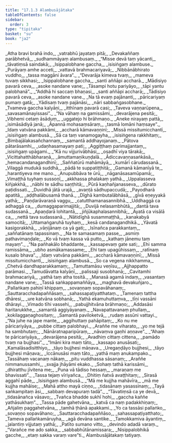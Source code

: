 ```yaml
---
title: "17.1.3 Alambusājātaka"
tableOfContents: false
sidebar:
  order: 3
type: "tipitaka"
basket: "su"
book: "ja2"
---
```



<DynamicBreadcrumb />

<Division number="95" book="ja2">

<Paragraph number="98" type="verses" book="ja2">
_Atha bravi brahā indo,_  
_vatrabhū jayataṃ pitā;_  
_Devakaññaṃ parābhetvā,_  
_sudhammāyaṃ alambusaṃ._  

</Paragraph>

</Division>
<Division number="96" book="ja2">

<Paragraph number="99" type="verses" book="ja2">
_“Misse devā taṃ yācanti,_  
_tāvatiṃsā saindakā;_  
_Isippalobhane gaccha,_  
_isisiṅgaṃ alambuse._  

</Paragraph>

</Division>
<Division number="97" book="ja2">

<Paragraph number="100" type="verses" book="ja2">
_Purāyaṃ amhe acceti,_  
_vattavā brahmacariyavā;_  
_Nibbānābhirato vuddho,_  
_tassa maggāni āvara”._  

</Paragraph>

</Division>
<Division number="98" book="ja2">

<Paragraph number="101" type="verses" book="ja2">
_“Devarāja kimeva tvaṃ,_  
_mameva tuvaṃ sikkhasi;_  
_Isippalobhane gaccha,_  
_santi aññāpi accharā._  

</Paragraph>

</Division>
<Division number="99" book="ja2">

<Paragraph number="102" type="verses" book="ja2">
_Mādisiyo pavarā ceva,_  
_asoke nandane vane;_  
_Tāsampi hotu pariyāyo,_  
_tāpi yantu palobhanā”._  

</Paragraph>

</Division>
<Division number="100" book="ja2">

<Paragraph number="103" type="verses" book="ja2">
_“Addhā hi saccaṃ bhaṇasi,_  
_santi aññāpi accharā;_  
_Tādisiyo pavarā ceva,_  
_asoke nandane vane._  

</Paragraph>

</Division>
<Division number="101" book="ja2">

<Paragraph number="104" type="verses" book="ja2">
_Na tā evaṃ pajānanti,_  
_pāricariyaṃ pumaṃ gatā;_  
_Yādisaṃ tvaṃ pajānāsi,_  
_nāri sabbaṅgasobhane._  

</Paragraph>

</Division>
<Division number="102" book="ja2">

<Paragraph number="105" type="verses" book="ja2">
_Tvameva gaccha kalyāṇi,_  
_itthīnaṃ pavarā casi;_  
_Taveva vaṇṇarūpena,_  
_savasamānayissasi”._  

</Paragraph>

</Division>
<Division number="103" book="ja2">

<Paragraph number="106" type="verses" book="ja2">
_“Na vāhaṃ na gamissāmi,_  
_devarājena pesitā;_  
_Vibhemi cetaṃ āsāduṃ,_  
_uggatejo hi brāhmaṇo._  

</Paragraph>

</Division>
<Division number="104" book="ja2">

<Paragraph number="107" type="verses" book="ja2">
_Aneke nirayaṃ pattā,_  
_isimāsādiyā janā;_  
_Āpannā mohasaṃsāraṃ,_  
_tasmā lomāni haṃsaye”._  

</Paragraph>

</Division>
<Division number="105" book="ja2">

<Paragraph number="108" type="verses" book="ja2">
_Idaṃ vatvāna pakkāmi,_  
_accharā kāmavaṇṇinī;_  
_Missā missitumicchantī,_  
_isisiṅgaṃ alambusā._  

</Paragraph>

</Division>
<Division number="106" book="ja2">

<Paragraph number="109" type="verses" book="ja2">
_Sā ca taṃ vanamogayha,_  
_isisiṅgena rakkhitaṃ;_  
_Bimbajālakasañchannaṃ,_  
_samantā addhayojanaṃ._  

</Paragraph>

</Division>
<Division number="107" book="ja2">

<Paragraph number="110" type="verses" book="ja2">
_Pātova pātarāsamhi,_  
_udaṇhasamayaṃ pati;_  
_Aggiṭṭhaṃ parimajjantaṃ,_  
_isisiṅgaṃ upāgami._  

</Paragraph>

</Division>
<Division number="108" book="ja2">

<Paragraph number="111" type="verses" book="ja2">
_“Kā nu vijjurivābhāsi,_  
_osadhī viya tārakā;_  
_Vicittahatthābharaṇā,_  
_āmuttamaṇikuṇḍalā._  

</Paragraph>

</Division>
<Division number="109" book="ja2">

<Paragraph number="112" type="verses" book="ja2">
_Ādiccavaṇṇasaṅkāsā,_  
_hemacandanagandhinī;_  
_Saññatūrū mahāmāyā,_  
_kumārī cārudassanā._  

</Paragraph>

</Division>
<Division number="110" book="ja2">

<Paragraph number="113" type="verses" book="ja2">
_Vilaggā mudukā suddhā,_  
_pādā te suppatiṭṭhitā;_  
_Gamanā kāmanīyā te,_  
_harantiyeva me mano._  

</Paragraph>

</Division>
<Division number="111" book="ja2">

<Paragraph number="114" type="verses" book="ja2">
_Anupubbāva te ūrū,_  
_nāganāsasamūpamā;_  
_Vimaṭṭhā tuyhaṃ sussoṇī,_  
_akkhassa phalakaṃ yathā._  

</Paragraph>

</Division>
<Division number="112" book="ja2">

<Paragraph number="115" type="verses" book="ja2">
_Uppalasseva kiñjakkhā,_  
_nābhi te sādhu saṇṭhitā;_  
_Pūrā kaṇhañjanasseva,_  
_dūrato paṭidissati._  

</Paragraph>

</Division>
<Division number="113" book="ja2">

<Paragraph number="116" type="verses" book="ja2">
_Duvidhā jātā urajā,_  
_avaṇṭā sādhupaccudā;_  
_Payodharā apatitā,_  
_aḍḍhalābusamā thanā._  

</Paragraph>

</Division>
<Division number="114" book="ja2">

<Paragraph number="117" type="verses" book="ja2">
_Dīghā kambutalābhāsā,_  
_gīvā eṇeyyakā yathā;_  
_Paṇḍarāvaraṇā vaggu,_  
_catutthamanasannibhā._  

</Paragraph>

</Division>
<Division number="115" book="ja2">

<Paragraph number="118" type="verses" book="ja2">
_Uddhaggā ca adhaggā ca,_  
_dumaggaparimajjitā;_  
_Duvijā nelasambhūtā,_  
_dantā tava sudassanā._  

</Paragraph>

</Division>
<Division number="116" book="ja2">

<Paragraph number="119" type="verses" book="ja2">
_Apaṇḍarā lohitantā,_  
_jiñjūkaphalasannibhā;_  
_Āyatā ca visālā ca,_  
_nettā tava sudassanā._  

</Paragraph>

</Division>
<Division number="117" book="ja2">

<Paragraph number="120" type="verses" book="ja2">
_Nātidīghā susammaṭṭhā,_  
_kanakabyā samocitā;_  
_Uttamaṅgaruhā tuyhaṃ,_  
_kesā candanagandhikā._  

</Paragraph>

</Division>
<Division number="118" book="ja2">

<Paragraph number="121" type="verses" book="ja2">
_Yāvatā kasigorakkhā,_  
_vāṇijānaṃ ca yā gati;_  
_Isīnañca parakkantaṃ,_  
_saññatānaṃ tapassinaṃ._  

</Paragraph>

</Division>
<Division number="119" book="ja2">

<Paragraph number="122" type="verses" book="ja2">
_Na te samasamaṃ passe,_  
_asmiṃ pathavimaṇḍale;_  
_Ko vā tvaṃ kassa vā putto,_  
_kathaṃ jānemu taṃ mayaṃ”._  

</Paragraph>

</Division>
<Division number="120" book="ja2">

<Paragraph number="123" type="verses" book="ja2">
_“Na pañhakālo bhaddante,_  
_kassapevaṃ gate sati;_  
_Ehi samma ramissāma,_  
_ubho asmākamassame;_  
_Ehi taṃ upagūhissaṃ,_  
_ratīnaṃ kusalo bhava”._  

</Paragraph>

</Division>
<Division number="121" book="ja2">

<Paragraph number="124" type="verses" book="ja2">
_Idaṃ vatvāna pakkāmi,_  
_accharā kāmavaṇṇinī;_  
_Missā missitumicchantī,_  
_isisiṅgaṃ alambusā._  

</Paragraph>

</Division>
<Division number="122" book="ja2">

<Paragraph number="125" type="verses" book="ja2">
_So ca vegena nikkhamma,_  
_Chetvā dandhaparakkamaṃ;_  
_Tamuttamāsu veṇīsu,_  
_Ajjhappatto parāmasi._  

</Paragraph>

</Division>
<Division number="123" book="ja2">

<Paragraph number="126" type="verses" book="ja2">
_Tamudāvatta kalyāṇī,_  
_palissaji susobhanā;_  
_Cavitamhi brahmacariyā,_  
_yathā taṃ atha tositā._  

</Paragraph>

</Division>
<Division number="124" book="ja2">

<Paragraph number="127" type="verses" book="ja2">
_Manasā agamā indaṃ,_  
_vasantaṃ nandane vane;_  
_Tassā saṅkappamaññāya,_  
_maghavā devakuñjaro._  

</Paragraph>

</Division>
<Division number="125" book="ja2">

<Paragraph number="128" type="verses" book="ja2">
_Pallaṅkaṃ pahiṇī khippaṃ,_  
_sovaṇṇaṃ sopavāhanaṃ;_  
_Sauttaracchadapaññāsaṃ,_  
_sahassapaṭiyatthataṃ._  

</Paragraph>

</Division>
<Division number="126" book="ja2">

<Paragraph number="129" type="verses" book="ja2">
_Tamenaṃ tattha dhāresi,_  
_ure katvāna sobhanā;_  
_Yathā ekamuhuttaṃva,_  
_tīṇi vassāni dhārayi._  

</Paragraph>

</Division>
<Division number="127" book="ja2">

<Paragraph number="130" type="verses" book="ja2">
_Vimado tīhi vassehi,_  
_pabujjhitvāna brāhmaṇo;_  
_Addasāsi haritarukkhe,_  
_samantā aggiyāyanaṃ._  

</Paragraph>

</Division>
<Division number="128" book="ja2">

<Paragraph number="131" type="verses" book="ja2">
_Navapattavanaṃ phullaṃ,_  
_kokilaggaṇaghositaṃ;_  
_Samantā paviloketvā,_  
_rudaṃ assūni vattayi._  

</Paragraph>

</Division>
<Division number="129" book="ja2">

<Paragraph number="132" type="verses" book="ja2">
_“Na juhe na jape mante,_  
_aggihuttaṃ pahāpitaṃ;_  
_Ko nu me pāricariyāya,_  
_pubbe cittaṃ palobhayi._  

</Paragraph>

</Division>
<Division number="130" book="ja2">

<Paragraph number="133" type="verses" book="ja2">
_Araññe me viharato,_  
_yo me tejā ha sambhutaṃ;_  
_Nānāratnaparipūraṃ,_  
_nāvaṃva gaṇhi aṇṇave”._  

</Paragraph>

</Division>
<Division number="131" book="ja2">

<Paragraph number="134" type="verses" book="ja2">
_“Ahaṃ te pāricariyāya,_  
_devarājena pesitā;_  
_Avadhiṃ cittaṃ cittena,_  
_pamādo tvaṃ na bujjhasi”._  

</Paragraph>

</Division>
<Division number="132" book="ja2">

<Paragraph number="135" type="verses" book="ja2">
_“Imāni kira maṃ tāto,_  
_kassapo anusāsati;_  
_Kamalāsadisitthiyo,_  
_tāyo bujjhesi māṇava._  

</Paragraph>

</Division>
<Division number="133" book="ja2">

<Paragraph number="136" type="verses" book="ja2">
_Uregaṇḍāyo bujjhesi,_  
_tāyo bujjhesi māṇava;_  
_Iccānusāsi maṃ tāto,_  
_yathā maṃ anukampako._  

</Paragraph>

</Division>
<Division number="134" book="ja2">

<Paragraph number="137" type="verses" book="ja2">
_Tassāhaṃ vacanaṃ nākaṃ,_  
_pitu vuddhassa sāsanaṃ;_  
_Araññe nimmanussamhi,_  
_svajja jhāyāmi ekako._  

</Paragraph>

</Division>
<Division number="135" book="ja2">

<Paragraph number="138" type="verses" book="ja2">
_Sohaṃ tathā karissāmi,_  
_dhiratthu jīvitena me;_  
_Puna vā tādiso hessaṃ,_  
_maraṇaṃ me bhavissati”._  

</Paragraph>

</Division>
<Division number="136" book="ja2">

<Paragraph number="139" type="verses" book="ja2">
_Tassa tejaṃ vīriyañca,_  
_Dhitiṃ ñatvā avaṭṭhitaṃ;_  
_Sirasā aggahī pāde,_  
_Isisiṅgaṃ alambusā._  

</Paragraph>

</Division>
<Division number="137" book="ja2">

<Paragraph number="140" type="verses" book="ja2">
_“Mā me kujjha mahāvīra,_  
_mā me kujjha mahāise;_  
_Mahā attho mayā ciṇṇo,_  
_tidasānaṃ yasassinaṃ;_  
_Tayā saṅkampitaṃ āsi,_  
_sabbaṃ devapuraṃ tadā”._  

</Paragraph>

</Division>
<Division number="138" book="ja2">

<Paragraph number="141" type="verses" book="ja2">
_“Tāvatiṃsā ca ye devā,_  
_tidasānañca vāsavo;_  
_Tvañca bhadde sukhī hohi,_  
_gaccha kaññe yathāsukhaṃ”._  

</Paragraph>

</Division>
<Division number="139" book="ja2">

<Paragraph number="142" type="verses" book="ja2">
_Tassa pāde gahetvāna,_  
_katvā ca naṃ padakkhiṇaṃ;_  
_Añjaliṃ paggahetvāna,_  
_tamhā ṭhānā apakkami._  

</Paragraph>

</Division>
<Division number="140" book="ja2">

<Paragraph number="143" type="verses" book="ja2">
_Yo ca tassāsi pallaṅko,_  
_sovaṇṇo sopavāhano;_  
_Sauttaracchadapaññāso,_  
_sahassapaṭiyatthato;_  
_Tameva pallaṅkamāruyha,_  
_agā devāna santike._  

</Paragraph>

</Division>
<Division number="141" book="ja2">

<Paragraph number="144" type="verses" book="ja2">
_Tamokkamiva āyantiṃ,_  
_jalantiṃ vijjutaṃ yathā;_  
_Patīto sumano vitto,_  
_devindo adadā varaṃ._  

</Paragraph>

</Division>
<Division number="142" book="ja2">

<Paragraph number="145" type="verses" book="ja2">
_“Varañce me ado sakka,_  
_sabbabhūtānamissara;_  
_Nisippalobhikā gacche,_  
_etaṃ sakka varaṃ vare”ti._  


</Paragraph>
</Division>

<Paragraph number="146" type="center" book="ja2">
Alambusājātakaṃ tatiyaṃ.
</Paragraph>